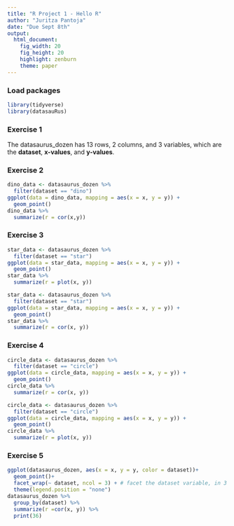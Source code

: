 ```yaml
---
title: "R Project 1 - Hello R"
author: "Juritza Pantoja"
date: "Due Sept 8th"
output: 
  html_document: 
    fig_width: 20
    fig_height: 20
    highlight: zenburn
    theme: paper
---
```



### Load packages

```r
library(tidyverse) 
library(datasauRus)
```


### Exercise 1
The datasaurus_dozen has 13 rows, 2 columns, and 3 variables, which are the **dataset**, **x-values**, and **y-values**.    

### Exercise 2
```r
dino_data <- datasaurus_dozen %>%
  filter(dataset == "dino")
ggplot(data = dino_data, mapping = aes(x = x, y = y)) +
  geom_point()
dino_data %>%
  summarize(r = cor(x,y))
```

### Exercise 3

```r
star_data <- datasaurus_dozen %>%
  filter(dataset == "star")
ggplot(data = star_data, mapping = aes(x = x, y = y)) +
  geom_point()
star_data %>%
  summarize(r = plot(x, y))
```
 
```r
star_data <- datasaurus_dozen %>%
  filter(dataset == "star")
ggplot(data = star_data, mapping = aes(x = x, y = y)) +
  geom_point()
star_data %>%
  summarize(r = cor(x, y))
```

### Exercise 4

```r
circle_data <- datasaurus_dozen %>%
  filter(dataset == "circle")
ggplot(data = circle_data, mapping = aes(x = x, y = y)) +
  geom_point()
circle_data %>%
  summarize(r = cor(x, y))

```

```r
circle_data <- datasaurus_dozen %>%
  filter(dataset == "circle")
ggplot(data = circle_data, mapping = aes(x = x, y = y)) +
  geom_point()
circle_data %>%
  summarize(r = plot(x, y))
```

### Exercise 5
```r
ggplot(datasaurus_dozen, aes(x = x, y = y, color = dataset))+
  geom_point()+
  facet_wrap(~ dataset, ncol = 3) + # facet the dataset variable, in 3 cols
  theme(legend.position = "none")
datasaurus_dozen %>%
  group_by(dataset) %>%
  summarize(r =cor(x, y)) %>%
  print(36)
```
